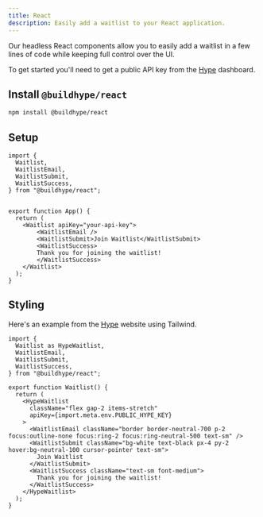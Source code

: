 ```yaml
---
title: React
description: Easily add a waitlist to your React application.
---
```


Our headless React components allow you to easily add a waitlist in a few lines of code while keeping full control over the UI.

To get started you'll need to get a public API key from the [Hype](https://www.buildhype.dev/) dashboard.

## Install `@buildhype/react`

```bash
npm install @buildhype/react
```

## Setup

```tsx
import {
  Waitlist,
  WaitlistEmail,
  WaitlistSubmit,
  WaitlistSuccess,
} from "@buildhype/react";


export function App() {
  return (
    <Waitlist apiKey="your-api-key">
        <WaitlistEmail />
        <WaitlistSubmit>Join Waitlist</WaitlistSubmit>
        <WaitlistSuccess>
        Thank you for joining the waitlist!
        </WaitlistSuccess>
    </Waitlist>
  );
}
```

## Styling

Here's an example from the [Hype](https://www.buildhype.dev/) website using Tailwind.

```tsx
import {
  Waitlist as HypeWaitlist,
  WaitlistEmail,
  WaitlistSubmit,
  WaitlistSuccess,
} from "@buildhype/react";

export function Waitlist() {
  return (
    <HypeWaitlist
      className="flex gap-2 items-stretch"
      apiKey={import.meta.env.PUBLIC_HYPE_KEY}
    >
      <WaitlistEmail className="border border-neutral-700 p-2 focus:outline-none focus:ring-2 focus:ring-neutral-500 text-sm" />
      <WaitlistSubmit className="bg-white text-black px-4 py-2 hover:bg-neutral-100 cursor-pointer text-sm">
        Join Waitlist
      </WaitlistSubmit>
      <WaitlistSuccess className="text-sm font-medium">
        Thank you for joining the waitlist!
      </WaitlistSuccess>
    </HypeWaitlist>
  );
}
```
